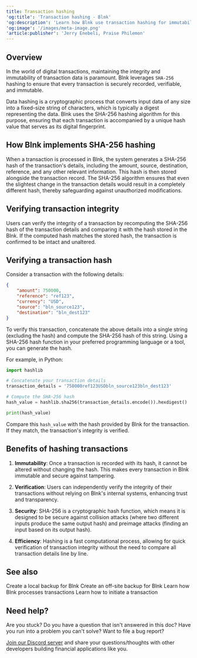 ```yaml
---
title: Transaction hashing
'og:title': 'Transaction hashing - Blnk'
'og:description': 'Learn how Blnk use transaction hashing for immutability.'
'og:image': '/images/meta-image.png'
'article:publisher': 'Jerry Enebeli, Praise Philemon'
---
```


## Overview

In the world of digital transactions, maintaining the integrity and immutability of transaction data is paramount. Blnk leverages `SHA-256` hashing to ensure that every transaction is securely recorded, verifiable, and immutable.

Data hashing is a cryptographic process that converts input data of any size into a fixed-size string of characters, which is typically a digest representing the data. Blnk uses the SHA-256 hashing algorithm for this purpose, ensuring that each transaction is accompanied by a unique hash value that serves as its digital fingerprint.

## How Blnk implements SHA-256 hashing

When a transaction is processed in Blnk, the system generates a SHA-256 hash of the transaction's details, including the amount, source, destination, reference, and any other relevant information. This hash is then stored alongside the transaction record. The SHA-256 algorithm ensures that even the slightest change in the transaction details would result in a completely different hash, thereby safeguarding against unauthorized modifications.

## Verifying transaction integrity

Users can verify the integrity of a transaction by recomputing the SHA-256 hash of the transaction details and comparing it with the hash stored in the Blnk. If the computed hash matches the stored hash, the transaction is confirmed to be intact and unaltered.

## Verifying a transaction hash

Consider a transaction with the following details:

```json
{
    "amount": 750000,
    "reference": "ref123",
    "currency": "USD",
    "source": "bln_source123",
    "destination": "bln_dest123"
}
```

To verify this transaction, concatenate the above details into a single string (excluding the hash) and compute the SHA-256 hash of this string. Using a SHA-256 hash function in your preferred programming language or a tool, you can generate the hash.

For example, in Python:

```python
import hashlib

# Concatenate your transaction details
transaction_details = '750000ref123USDbln_source123bln_dest123'

# Compute the SHA-256 hash
hash_value = hashlib.sha256(transaction_details.encode()).hexdigest()

print(hash_value)
```

Compare this `hash_value` with the hash provided by Blnk for the transaction. If they match, the transaction's integrity is verified.

## Benefits of hashing transactions

1. **Immutability**: Once a transaction is recorded with its hash, it cannot be altered without changing the hash. This makes every transaction in Blnk immutable and secure against tampering.

2. **Verification**: Users can independently verify the integrity of their transactions without relying on Blnk's internal systems, enhancing trust and transparency.

3. **Security**: SHA-256 is a cryptographic hash function, which means it is designed to be secure against collision attacks (where two different inputs produce the same output hash) and preimage attacks (finding an input based on its output hash).

4. **Efficiency**: Hashing is a fast computational process, allowing for quick verification of transaction integrity without the need to compare all transaction details line by line.

## See also

<CardGroup>
    <Card title="Backup to Disk" icon="book-open-cover" href="backup-disk">
        Create a local backup for Blnk
    </Card>
    <Card title="Backup to Amazon S3" icon="book-open-cover" href="backup-s3">
	    Create an off-site backup for Blnk
    </Card>
    <Card title="Handling concurrency" icon="book-open-cover" href="/ledger/guide/queuing-transactions">
	    Learn how Blnk processes transactions
    </Card>
    <Card title="Post a transactions" icon="book-open-cover" href="/ledger/tutorial/record-a-transaction">
	    Learn how to initiate a transaction
    </Card>
</CardGroup>

## Need help?

Are you stuck? Do you have a question that isn't answered in this doc? Have you run into a problem you can't solve? Want to file a bug report?

[Join our Discord server](https://discord.gg/7WNv94zPpx) and share your questions/thoughts with other developers building financial applications like you.
